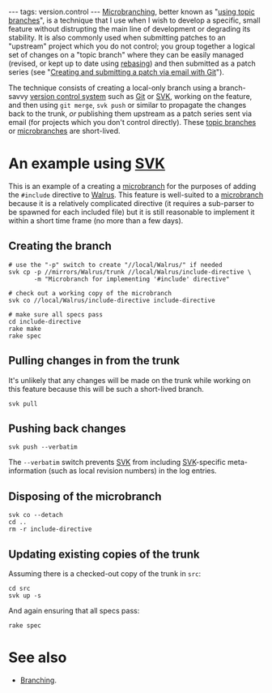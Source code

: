 ---
tags: version.control
---
[[Microbranching]], better known as "[[using topic branches]]",  is a technique that I use when I wish to develop a specific, small feature without distrupting the main line of development or degrading its stability. It is also commonly used when submitting patches to an "upstream" project which you do not control; you group together a logical set of changes on a "topic branch" where they can be easily managed (revised, or kept up to date using [[rebasing]]) and then submitted as a patch series (see "[[Creating and submitting a patch via email with Git]]").

The technique consists of creating a local-only branch using a branch-savvy [[version control system]] such as [[Git]] or [[SVK]], working on the feature, and then using <tt>git merge</tt>, <tt>svk push</tt> or similar to propagate the changes back to the trunk, ''or'' publishing them upstream as a patch series sent via email (for projects which you don't control directly). These [[topic branches]] or [[microbranches]] are short-lived.

= An example using [[SVK]] =

This is an example of a creating a [[microbranch]] for the purposes of adding the <tt>#include</tt> directive to [[Walrus]]. This feature is well-suited to a [[microbranch]] because it is a relatively complicated directive (it requires a sub-parser to be spawned for each included file) but it is still reasonable to implement it within a short time frame (no more than a few days).

== Creating the branch ==

<pre># use the "-p" switch to create "//local/Walrus/" if needed
svk cp -p //mirrors/Walrus/trunk //local/Walrus/include-directive \
       -m "Microbranch for implementing '#include' directive"

# check out a working copy of the microbranch
svk co //local/Walrus/include-directive include-directive

# make sure all specs pass
cd include-directive
rake make
rake spec</pre>

== Pulling changes in from the trunk ==

It's unlikely that any changes will be made on the trunk while working on this feature because this will be such a short-lived branch.

<pre>svk pull</pre>

== Pushing back changes ==

<pre>svk push --verbatim</pre>

The <tt>--verbatim</tt> switch prevents [[SVK]] from including [[SVK]]-specific meta-information (such as local revision numbers) in the log entries.

== Disposing of the microbranch ==

<pre>svk co --detach
cd ..
rm -r include-directive</pre>

== Updating existing copies of the trunk ==

Assuming there is a checked-out copy of the trunk in <tt>src</tt>:

<pre>cd src
svk up -s</pre>

And again ensuring that all specs pass:

<pre>rake spec</pre>

= See also =

* [[Branching]].
